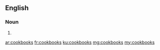 ==English==

===Noun===
{{head|en}}

# {{plural of|cookbook}}

[[ar:cookbooks]]
[[fr:cookbooks]]
[[ku:cookbooks]]
[[mg:cookbooks]]
[[my:cookbooks]]